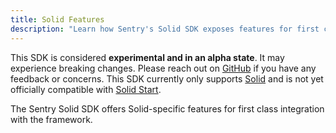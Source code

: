 ```yaml
---
title: Solid Features
description: "Learn how Sentry's Solid SDK exposes features for first class integration with Solid."
---
```


<Note>

  This SDK is considered **experimental and in an alpha state**. It may experience breaking changes. Please reach out on
  [GitHub](https://github.com/getsentry/sentry-javascript/issues/new/choose) if you have any feedback or concerns. This
  SDK currently only supports [Solid](https://www.solidjs.com/) and is not yet officially compatible with
  [Solid Start](https://start.solidjs.com/).

</Note>

The Sentry Solid SDK offers Solid-specific features for first class integration with the framework.

<PageGrid />
